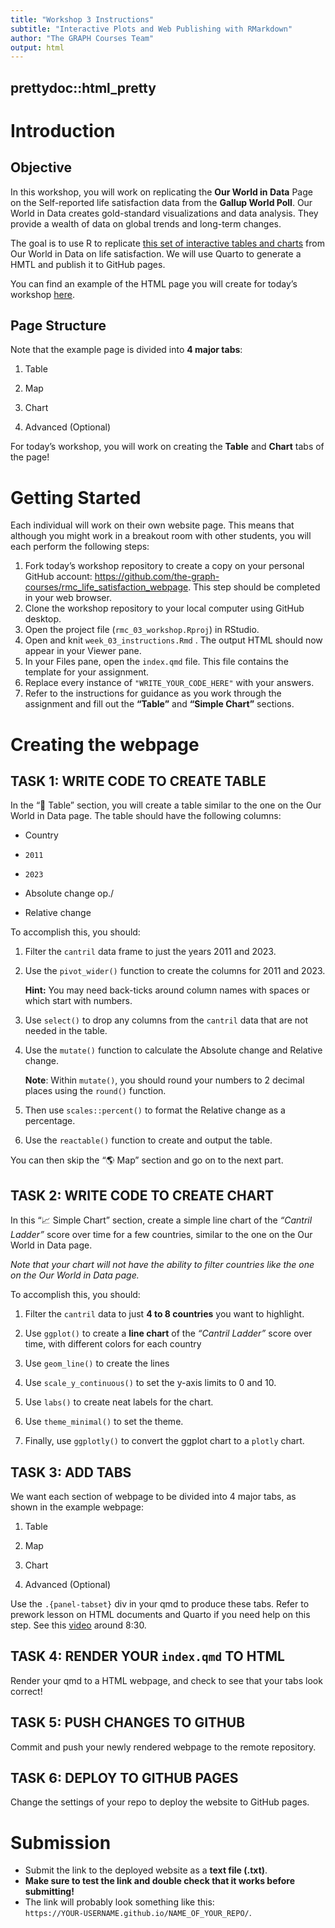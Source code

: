 ```yaml
---
title: "Workshop 3 Instructions"
subtitle: "Interactive Plots and Web Publishing with RMarkdown"
author: "The GRAPH Courses Team"
output: html
---
```


##  prettydoc::html_pretty

# Introduction

## Objective

In this workshop, you will work on replicating the **Our World in Data** Page on the Self-reported life satisfaction data from the **Gallup World Poll**. Our World in Data creates gold-standard visualizations and data analysis. They provide a wealth of data on global trends and long-term changes.

The goal is to use R to replicate [this set of interactive tables and charts](https://ourworldindata.org/grapher/happiness-cantril-ladder){target="_blank"} from Our World in Data on life satisfaction. We will use Quarto to generate a HMTL and publish it to GitHub pages.

You can find an example of the HTML page you will create for today's workshop [here](https://the-graph-courses.github.io/rmc_life_satisfaction_webpage/).

## Page Structure

Note that the example page is divided into **4 major tabs**:

1.  Table

2.  Map

3.  Chart

4.  Advanced (Optional)

For today's workshop, you will work on creating the **Table** and **Chart** tabs of the page!

# Getting Started

Each individual will work on their own website page. This means that although you might work in a breakout room with other students, you will each perform the following steps:

1.  Fork today's workshop repository to create a copy on your personal GitHub account: [https://github.com/the-graph-courses/rmc_life_satisfaction_webpage](https://github.com/the-graph-courses/rmc_life_satisfaction_webpage){target="_blank"}. This step should be completed in your web browser.
2.  Clone the workshop repository to your local computer using GitHub desktop.
3.  Open the project file (`rmc_03_workshop.Rproj`) in RStudio.
4.  Open and knit `week_03_instructions.Rmd` . The output HTML should now appear in your Viewer pane.
5.  In your Files pane, open the `index.qmd` file. This file contains the template for your assignment.
6.  Replace every instance of `"WRITE_YOUR_CODE_HERE"` with your answers.
7.  Refer to the instructions for guidance as you work through the assignment and fill out the **"Table"** and **"Simple Chart"** sections.

# Creating the webpage

## TASK 1: WRITE CODE TO CREATE TABLE

In the "🔢 Table" section, you will create a table similar to the one on the Our World in Data page. The table should have the following columns:

-   Country

-   `2011`

-   `2023`

-   Absolute change
op./
-   Relative change

To accomplish this, you should:

1.  Filter the `cantril` data frame to just the years 2011 and 2023.

2.  Use the `pivot_wider()` function to create the columns for 2011 and 2023.

    **Hint:** You may need back-ticks around column names with spaces or which start with numbers.

3.  Use `select()` to drop any columns from the `cantril` data that are not needed in the table.

4.  Use the `mutate()` function to calculate the Absolute change and Relative change.

    **Note**: Within `mutate()`, you should round your numbers to 2 decimal places using the `round()` function.

5.  Then use `scales::percent()` to format the Relative change as a percentage.

6.  Use the `reactable()` function to create and output the table.

You can then skip the "🌎 Map" section and go on to the next part.

## TASK 2: WRITE CODE TO CREATE CHART

In this "📈 Simple Chart" section, create a simple line chart of the *"Cantril Ladder"* score over time for a few countries, similar to the one on the Our World in Data page.

*Note that your chart will not have the ability to filter countries like the one on the Our World in Data page.*

To accomplish this, you should:

1.  Filter the `cantril` data to just **4 to 8 countries** you want to highlight.

2.  Use `ggplot()` to create a **line chart** of the *"Cantril Ladder"* score over time, with different colors for each country

3.  Use `geom_line()` to create the lines

4.  Use `scale_y_continuous()` to set the y-axis limits to 0 and 10.

5.  Use `labs()` to create neat labels for the chart.

6.  Use `theme_minimal()` to set the theme.

7.  Finally, use `ggplotly()` to convert the ggplot chart to a `plotly` chart.

## TASK 3: ADD TABS

We want each section of webpage to be divided into 4 major tabs, as shown in the example webpage:

1.  Table

2.  Map

3.  Chart

4.  Advanced (Optional)

Use the `.{panel-tabset}` div in your qmd to produce these tabs. Refer to prework lesson on HTML documents and Quarto if you need help on this step. See this [video](https://thegraphcourses.org/courses/rmc-q2-2024/topics/html-documents-quarto/) around 8:30.

## TASK 4: RENDER YOUR `index.qmd` TO HTML

Render your qmd to a HTML webpage, and check to see that your tabs look correct!

## TASK 5: PUSH CHANGES TO GITHUB

Commit and push your newly rendered webpage to the remote repository.

## TASK 6: DEPLOY TO GITHUB PAGES

Change the settings of your repo to deploy the website to GitHub pages.

# Submission

-   Submit the link to the deployed website as a **text file (.txt)**.
-   **Make sure to test the link and double check that it works before submitting!**
-   The link will probably look something like this:\
    `https://YOUR-USERNAME.github.io/NAME_OF_YOUR_REPO/`.
